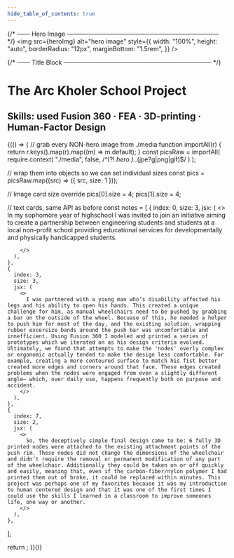 ```yaml
--- 
hide_table_of_contents: true
---
```



{/* ─── Hero Image ─────────────────────────────────── */}
<img
  src={heroImg}
  alt="hero image"
  style={{
    width: "100%",
    height: "auto",
    borderRadius: "12px",
    marginBottom: "1.5rem",
  }}
/>

{/* ─── Title Block ────────────────────────────────── */}
# The Arc Kholer School Project
## Skills: used Fusion 360 · FEA · 3D-printing · Human-Factor Design

{(() => {
  // grab every NON-hero image from ./media
  function importAll(r) {
    return r.keys().map(r).map((m) => m.default);
  }
 const picsRaw = importAll(
  require.context(
    "./media",
    false,
    /^(?!.*hero\.).*\.(jpe?g|png|gif)$/
  )
);

  // wrap them into objects so we can set individual sizes
  const pics = picsRaw.map((src) => ({ src, size: 1 }));

  // Image card size override
  pics[0].size = 4;
  pics[1].size = 4;

  // text cards, same API as before
  const notes = [
    {
      index: 0,
      size: 3,
      jsx: (
        <>
          In my sophomore year of highschool I was invited to join an initiative aiming to create a partnership between engineering students and students at a local non-profit school providing educational services for developmentally and physically handicapped students.

        </>
      ),
    },
    {
      index: 3,
      size: 3,
      jsx: (
        <>
          I was partnered with a young man who’s disability affected his legs and his ability to open his hands. This created a unique challenge for him, as manual wheelchairs need to be pushed by grabbing a bar on the outside of the wheel. Becuase of this, he needed a helper to push him for most of the day, and the existing solution, wrapping rubber excersize bands around the push bar was uncomfortable and innefficient. Using Fusion 360 I modeled and printed a series of prototypes which we iterated on as his design criteria evolved. Ultimately, we found that attempts to make the 'nodes' overly complex or ergonomic actually tended to make the design less comfortable. For example, creating a more contoured surface to match his fist better created more edges and corners around that face. These edges created problems when the nodes were engaged from even a slightly different angle— which, over daily use, happens frequently both on purpose and accident.
        </>
      ),
    },
    {
      index: 7,
      size: 2,
      jsx: (
        <>
          So, the deceptively simple final design came to be: 6 fully 3D printed nodes were attached to the existing attachment points of the push rim. These nodes did not change the dimensions of the wheelchair and didn’t require the removal or permanent modification of any part of the wheelchair. Additionally they could be taken on or off quickly and easily, meaning that, even if the carbon-fiber/nylon polymer I had printed them out of broke, it could be replaced within minutes. This project was perhaps one of my favorites because it was my introduction to human centered design and that it was one of the first times I could use the skills I learned in a classroom to improve someones life, one way or another. 
        </>
      ),
    },
  ];

  return <GalleryFlex images={pics} textSlots={notes} />;
})()}